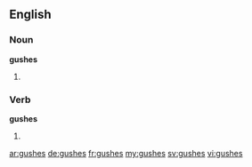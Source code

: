 ==English==

===Noun===
'''gushes'''

# {{plural of|gush}}

===Verb===
'''gushes'''

# {{third-person singular of|gush}}

[[ar:gushes]]
[[de:gushes]]
[[fr:gushes]]
[[my:gushes]]
[[sv:gushes]]
[[vi:gushes]]